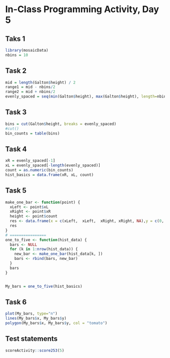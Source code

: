 # In-Class Programming Activity, Day 5

## Taks 1
```r
library(mosaicData)
nbins = 10
```

## Task 2
```r
mid = length(Galton$height) / 2
range1 = mid - nbins/2
range2 = mid + nbins/2
evenly_spaced = seq(min(Galton$height), max(Galton$height), length=nbins+1)#sort(Galton$height)[range1 : range2]
```

## Task 3
```r
bins = cut(Galton$height, breaks = evenly_spaced)
#cut()
bin_counts = table(bins)
```

## Task 4
```r
xR = evenly_spaced[-1]
xL = evenly_spaced[-length(evenly_spaced)]
count = as.numeric(bin_counts)
hist_basics = data.frame(xR, xL, count)
```

## Task 5
```r
make_one_bar <- function(point) {
  xLeft <- point$xL
  xRight <- point$xR
  height <- point$count
  res <- data.frame(x = c(xLeft,  xLeft,  xRight, xRight, NA),y = c(0, height,height, 0, NA))
  res
}
# ================
one_to_five <- function(hist_data) {
  bars <- NULL
  for (k in 1:nrow(hist_data)) {
    new_bar <- make_one_bar(hist_data[k, ])
    bars <- rbind(bars, new_bar)
  }
  bars
}


My_bars = one_to_five(hist_basics)
```


## Task 6
```r
plot(My_bars, type="n") 
lines(My_bars$x, My_bars$y) 
polygon(My_bars$x, My_bars$y, col = "tomato")
```

## Test statements

```r
scoreActivity::score253(5)
```
